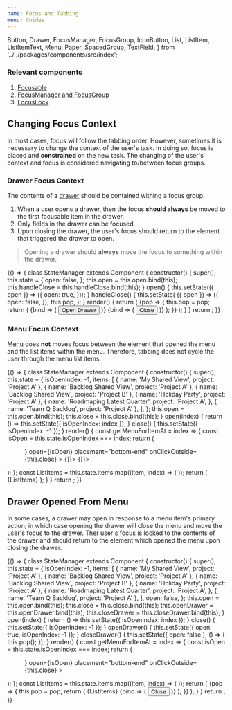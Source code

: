 ```yaml
---
name: Focus and Tabbing
menu: Guides
---
```


  Button,
  Drawer,
  FocusManager,
  FocusGroup,
  IconButton,
  List,
  ListItem,
  ListItemText,
  Menu,
  Paper,
  SpacedGroup,
  TextField,
} from '../../packages/components/src/index';

### Relevant components

1. [Focusable](/components/Focusable)
2. [FocusManager and FocusGroup](/components/FocusManager)
3. [FocusLock](/components/FocusLock)

## Changing Focus Context

In most cases, focus will follow the tabbing order. However, sometimes it is necessary to change the context of the user's task. In doing so, focus is placed and **constrained** on the new task. The changing of the user's context and focus is considered navigating to/between focus groups.

### Drawer Focus Context

The contents of a [drawer](/components/Drawer) should be contained withing a focus group.

1. When a user opens a drawer, then the focus **should always** be moved to the first focusable item in the drawer.
2. Only fields in the drawer can be focused.
3. Upon closing the drawer, the user's focus should return to the element that triggered the drawer to open.

> Opening a drawer should **always** move the focus to something within the drawer.

<Playground>
  {() => {
    class StateManager extends Component {
      constructor() {
        super();
        this.state = {
          open: false,
        };
        this.open = this.open.bind(this);
        this.handleClose = this.handleClose.bind(this);
      }
      open() {
        this.setState(({ open }) => ({
          open: true,
        }));
      }
      handleClose() {
        this.setState(
          ({ open }) => ({
            open: false,
          }),
          this.pop,
        );
      }
      render() {
        return (
          <FocusManager>
            {pop => {
              this.pop = pop;
              return (
                <Fragment>
                  <FocusGroup disableLock={true}>
                    {bind => (
                      <Button {...bind} onClick={this.open}>
                        Open Drawer
                      </Button>
                    )}
                  </FocusGroup>
                  <Drawer
                    {...this.state}
                    handleClickOutside={this.handleClose}
                    placement="right"
                  >
                    <FocusGroup>
                      {bind => (
                        <SpacedGroup direction="vertical">
                          <TextField {...bind} focused={this.state.open} />
                          <TextField {...bind} />
                          <TextField {...bind} />
                          <TextField {...bind} />
                          <Button {...bind} onClick={this.handleClose}>
                            Close
                          </Button>
                        </SpacedGroup>
                      )}
                    </FocusGroup>
                  </Drawer>
                </Fragment>
              );
            }}
          </FocusManager>
        );
      }
    }
    return <StateManager />;
  }}
</Playground>

### Menu Focus Context

[Menu](/components/Menu) does **not** moves focus between the element that opened the menu and the list items within the menu. Therefore, tabbing does not cycle the user through the menu list items.

<Playground>
  {() => {
    class StateManager extends Component {
      constructor() {
        super();
        this.state = {
          isOpenIndex: -1,
          items: [
            { name: 'My Shared View', project: 'Project A' },
            { name: 'Backlog Shared View', project: 'Project A' },
            { name: 'Backlog Shared View', project: 'Project B' },
            { name: 'Holiday Party', project: 'Project A' },
            {
              name: 'Roadmaping Latest Quarter',
              project: 'Project A',
            },
            { name: 'Team Q Backlog', project: 'Project A' },
          ],
        };
        this.open = this.open.bind(this);
        this.close = this.close.bind(this);
      }
      open(index) {
        return () => this.setState({ isOpenIndex: index });
      }
      close() {
        this.setState({ isOpenIndex: -1 });
      }
      render() {
        const getMenuForItemAt = index => {
          const isOpen = this.state.isOpenIndex === index;
          return (
            <Menu
              anchor={
                <IconButton
                  title="more-actions"
                  icon={AlertIcon}
                  onClick={this.open(index)}
                />
              }
              open={isOpen}
              placement="bottom-end"
              onClickOutside={this.close}
            >
              <List bordered>
                <ListItem onClick={() => {}}>
                  <ListItemText primary="Action 1" />
                </ListItem>
                <ListItem onClick={() => {}}>
                  <ListItemText primary="Action 2" />
                </ListItem>
              </List>
            </Menu>
          );
        };
        const ListItems = this.state.items.map((item, index) => (
          <ListItem key={index} secondaryAction={getMenuForItemAt(index)}>
            <ListItemText primary={item.name} secondary={item.project} />
          </ListItem>
        ));
        return (
          <SpacedGroup xs={24}>
            <Paper>
              <List bordered>{ListItems}</List>
            </Paper>
          </SpacedGroup>
        );
      }
    }
    return <StateManager />;
  }}
</Playground>

## Drawer Opened From Menu

In some cases, a drawer may open in response to a menu item's primary action; in which case opening the drawer will close the menu and move the user's focus to the drawer. Ther user's focus is locked to the contents of the drawer and should return to the element which opened the menu upon closing the drawer.

<Playground>
  {() => {
    class StateManager extends Component {
      constructor() {
        super();
        this.state = {
          isOpenIndex: -1,
          items: [
            { name: 'My Shared View', project: 'Project A' },
            { name: 'Backlog Shared View', project: 'Project A' },
            { name: 'Backlog Shared View', project: 'Project B' },
            { name: 'Holiday Party', project: 'Project A' },
            {
              name: 'Roadmaping Latest Quarter',
              project: 'Project A',
            },
            { name: 'Team Q Backlog', project: 'Project A' },
          ],
          open: false,
        };
        this.open = this.open.bind(this);
        this.close = this.close.bind(this);
        this.openDrawer = this.openDrawer.bind(this);
        this.closeDrawer = this.closeDrawer.bind(this);
      }
      open(index) {
        return () => this.setState({ isOpenIndex: index });
      }
      close() {
        this.setState({ isOpenIndex: -1 });
      }
      openDrawer() {
        this.setState({ open: true, isOpenIndex: -1 });
      }
      closeDrawer() {
        this.setState({ open: false }, () => {
          this.pop();
        });
      }
      render() {
        const getMenuForItemAt = index => {
          const isOpen = this.state.isOpenIndex === index;
          return (
            <Menu
              anchor={
                <IconButton
                  title="more-actions"
                  icon={AlertIcon}
                  onClick={this.open(index)}
                />
              }
              open={isOpen}
              placement="bottom-end"
              onClickOutside={this.close}
            >
              <List bordered>
                <ListItem onClick={this.openDrawer} focused={isOpen}>
                  <ListItemText primary="Action 1" />
                </ListItem>
                <ListItem onClick={this.openDrawer}>
                  <ListItemText primary="Action 2" />
                </ListItem>
              </List>
            </Menu>
          );
        };
        const ListItems = this.state.items.map((item, index) => (
          <ListItem key={index} secondaryAction={getMenuForItemAt(index)}>
            <ListItemText primary={item.name} secondary={item.project} />
          </ListItem>
        ));
        return (
          <SpacedGroup xs={24}>
            <Paper>
              <FocusManager>
                {pop => {
                  this.pop = pop;
                  return (
                    <Fragment>
                      <List bordered>{ListItems}</List>
                      <Drawer
                        open={this.state.open}
                        handleClickOutside={this.closeDrawer}
                        placement="right"
                      >
                        <FocusGroup>
                          {bind => (
                            <SpacedGroup direction="vertical">
                              <TextField {...bind} focused={this.state.open} />
                              <TextField {...bind} />
                              <TextField {...bind} />
                              <TextField {...bind} />
                              <Button {...bind} onClick={this.closeDrawer}>
                                Close
                              </Button>
                            </SpacedGroup>
                          )}
                        </FocusGroup>
                      </Drawer>
                    </Fragment>
                  );
                }}
              </FocusManager>
            </Paper>
          </SpacedGroup>
        );
      }
    }
    return <StateManager />;
  }}
</Playground>
